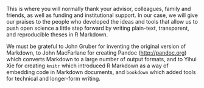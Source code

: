 This is where you will normally thank your advisor, colleagues, family and friends, as well as funding and institutional support. In our case, we will give our praises to the people who developed the ideas and tools that allow us to push open science a little step forward by writing plain-text, transparent, and reproducible theses in R Markdown. 

We must be grateful to John Gruber for inventing the original version of Markdown, to John MacFarlane for creating Pandoc (<http://pandoc.org>) which converts Markdown to a large number of output formats, and to Yihui Xie for creating `knitr` which introduced R Markdown as a way of embedding code in Markdown documents, and `bookdown` which added tools for technical and longer-form writing.